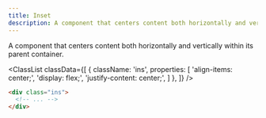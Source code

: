 ```yaml
---
title: Inset
description: A component that centers content both horizontally and vertically within its parent container.
---
```



A component that centers content both horizontally and vertically within its parent container.

<ClassList
  classData={[
    {
      className: 'ins',
      properties: [
        'align-items: center;',
        'display: flex;',
        'justify-content: center;',
      ]
    },
  ]}
/>

```html
<div class="ins">
  <!-- ... -->
</div>
```
